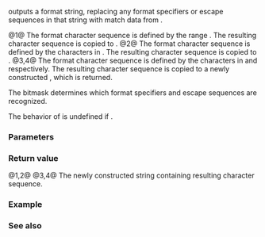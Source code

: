 {{cpp/regex/match_results/title|format}}
{{cpp/regex/match_results/navbar}}
{{dcl begin}}
{{dcl|num=1|since=c++11|1=
template&lt; class OutputIt &gt;
OutputIt format( OutputIt out,
                 const char_type* fmt_first, const char_type* fmt_last,
                 std::regex_constants::match_flag_type flags =
                     std::regex_constants::format_default ) const;
}}
{{dcl|num=2|since=c++11|1=
template&lt; class OutputIt, class ST, class SA &gt;
OutputIt format( OutputIt out,
                 const basic_string&lt;char_type,ST,SA&gt;&amp; fmt,
                 std::regex_constants::match_flag_type flags =
                     std::regex_constants::format_default ) const;
}}
{{dcl|num=3|since=c++11|1=
template&lt; class ST, class SA &gt;
std::basic_string&lt;char_type,ST,SA&gt; 
    format( const std::basic_string&lt;char_type,ST,SA&gt;&amp; fmt,
            std::regex_constants::match_flag_type flags =
                std::regex_constants::format_default ) const;
}}
{{dcl|num=4|since=c++11|1=
string_type format( const char_type* fmt_s,
                    std::regex_constants::match_flag_type flags =
                        std::regex_constants::format_default ) const;
}}
{{dcl end}}

{{tt|format}} outputs a format string, replacing any format specifiers or escape sequences in that string with match data from {{c|*this}}.

@1@ The format character sequence is defined by the range {{range|fmt_first|fmt_last}}. The resulting character sequence is copied to {{c|out}}.
@2@ The format character sequence is defined by the characters in {{c|fmt}}. The resulting character sequence is copied to {{c|out}}.
@3,4@ The format character sequence is defined by the characters in {{c|fmt}} and {{c|fmt_s}} respectively. The resulting character sequence is copied to a newly constructed {{lc|std::basic_string}}, which is returned.

The {{c|flags}} bitmask determines which format specifiers and escape sequences are recognized.

The behavior of {{tt|format}} is undefined if {{c|1=ready() != true}}.

===Parameters===
{{par begin}}
{{par|fmt_begin, fmt_end|pointers to a range of characters defining the format character sequence}}
{{par|fmt|{{lc|std::basic_string}} defining the format character sequence}}
{{par|fmt_s|pointer to a null-terminated character string defining the format character sequence}}
{{par|out|iterator that the resulting character sequence is copied to}}
{{par|flags|{{lc|std::regex_constants::match_flag_type}} bitmask specifying which format specifiers and escape sequences are recognized}}
{{par hreq}}
{{par req named|OutputIt|OutputIterator}}
{{par end}}

===Return value===
@1,2@ {{c|out}}
@3,4@ The newly constructed string containing resulting character sequence.

{{cpp/impldef exception}}

===Example===
{{example
|code=
#include &lt;iostream&gt;
#include &lt;regex&gt;
#include &lt;string&gt;

int main()
{
    std::string s = "for a good time, call 867-5309";
    std::regex phone_regex("\\d{3}-\\d{4}");
    std::smatch phone_match;

    if (std::regex_search(s, phone_match, phone_regex))
    {
        std::string fmt_s = phone_match.format(
            "$`"   // $` means characters before the match
            "[$&amp;]" // $&amp; means the matched characters
            "$'"); // $' means characters following the match
        std::cout &lt;&lt; fmt_s &lt;&lt; '\n';
    }   
}
|output=
for a good time, call [867-5309]
}}

===See also===
{{dsc begin}}
{{dsc inc|cpp/regex/dsc regex_replace}}
{{dsc inc|cpp/regex/dsc match_flag_type}}
{{dsc end}}

{{langlinks|de|es|fr|it|ja|pt|ru|zh}}